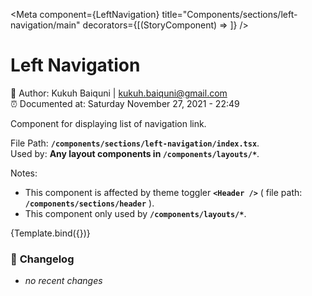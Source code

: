 
<Meta
  component={LeftNavigation}
  title="Components/sections/left-navigation/main"
  decorators={[(StoryComponent) => <StoryComponent />]}
/>


# Left Navigation

📓 Author: Kukuh Baiquni | <kukuh.baiquni@gmail.com> <br/>
⏰ Documented at: Saturday November 27, 2021 - 22:49

Component for displaying list of navigation link.

File Path: **`/components/sections/left-navigation/index.tsx`**. <br/>
Used by: **Any layout components in `/components/layouts/*`**.

Notes:

- This component is affected by theme toggler **`<Header />`** ( file path: **`/components/sections/header`** ).
- This component only used by **`/components/layouts/*`**.

<Canvas>
  <Story name="main">{Template.bind({})}</Story>
</Canvas>

### 📝 **Changelog**

- _no recent changes_
